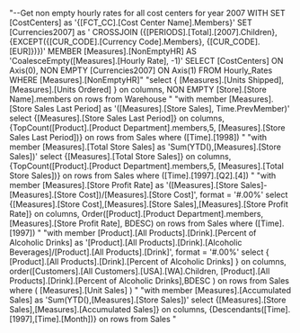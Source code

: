 "--Get non empty hourly rates for all cost centers for year 2007
WITH SET [CostCenters] as '{[FCT_CC].[Cost Center Name].Members}'
          SET [Currencies2007] as ' CROSSJOIN ({[PERIODS].[Total].[2007].Children}, {EXCEPT({[CUR_CODE].[Currency Code].Members}, {[CUR_CODE].[EUR]})})'
          MEMBER [Measures].[NonEmptyHR] AS  'CoalesceEmpty([Measures].[Hourly Rate], -1)'
SELECT [CostCenters] ON Axis(0),
            NON EMPTY [Currencies2007]  ON  Axis(1)
FROM Hourly_Rates
WHERE  [Measures].[NonEmptyHR]"
"select
    { [Measures].[Units Shipped], [Measures].[Units Ordered] } on columns,
    NON EMPTY [Store].[Store Name].members on rows
from Warehouse
"
"with member [Measures].[Store Sales Last Period] as '([Measures].[Store Sales], Time.PrevMember)'
select
	{[Measures].[Store Sales Last Period]} on columns,
	{TopCount([Product].[Product Department].members,5, [Measures].[Store Sales Last Period])} on rows
from Sales
where ([Time].[1998])
"
"with member [Measures].[Total Store Sales] as 'Sum(YTD(),[Measures].[Store Sales])'
select
	{[Measures].[Total Store Sales]} on columns,
	{TopCount([Product].[Product Department].members,5, [Measures].[Total Store Sales])} on rows
from Sales
where ([Time].[1997].[Q2].[4])
"
"with member [Measures].[Store Profit Rate] as '([Measures].[Store Sales]-[Measures].[Store Cost])/[Measures].[Store Cost]', format = '#.00%'
select
	{[Measures].[Store Cost],[Measures].[Store Sales],[Measures].[Store Profit Rate]} on columns,
	Order([Product].[Product Department].members, [Measures].[Store Profit Rate], BDESC) on rows
from Sales
where ([Time].[1997])
"
"with
   member [Product].[All Products].[Drink].[Percent of Alcoholic Drinks] as '[Product].[All Products].[Drink].[Alcoholic Beverages]/[Product].[All Products].[Drink]', format = '#.00%'
select
   { [Product].[All Products].[Drink].[Percent of Alcoholic Drinks] } on columns,
   order([Customers].[All Customers].[USA].[WA].Children, [Product].[All Products].[Drink].[Percent of Alcoholic Drinks],BDESC ) on rows
from Sales
where ( [Measures].[Unit Sales] )
"
"with member [Measures].[Accumulated Sales] as 'Sum(YTD(),[Measures].[Store Sales])'
select
	{[Measures].[Store Sales],[Measures].[Accumulated Sales]} on columns,
	{Descendants([Time].[1997],[Time].[Month])} on rows
from Sales
"
